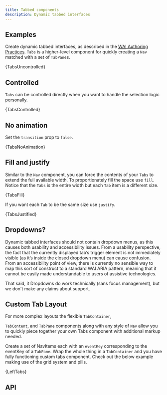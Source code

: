 ```yaml
---
title: Tabbed components
description: Dynamic tabbed interfaces
---
```



## Examples

Create dynamic tabbed interfaces, as described in the
[<abbr title="Web Accessibility Initiative">WAI</abbr> <AriaAbbr /> Authoring Practices](https://www.w3.org/TR/wai-aria-practices/#tabpanel).
`Tabs` is a higher-level component for quickly creating a
`Nav` matched with a set of `TabPane`s.

<CodeBlock language="jsx" live previewClassName="bs-example-tabs">
  {TabsUncontrolled}
</CodeBlock>

## Controlled

`Tabs` can be controlled directly when you want to handle the
selection logic personally.

<CodeBlock language="jsx" live previewClassName="bs-example-tabs">
  {TabsControlled}
</CodeBlock>

## No animation

Set the `transition` prop to `false`.

<CodeBlock language="jsx" live previewClassName="bs-example-tabs">
  {TabsNoAnimation}
</CodeBlock>

## Fill and justify

Similar to the `Nav` component, you can force the contents of your `Tabs` to extend the full available width. To
proportionately fill the space use `fill`. Notice that the
`Tabs` is the entire width but each `Tab` item is a different size.

<CodeBlock language="jsx" live>
  {TabsFill}
</CodeBlock>

If you want each `Tab` to be the same size use `justify`.

<CodeBlock language="jsx" live>
  {TabsJustified}
</CodeBlock>

## Dropdowns?

Dynamic tabbed interfaces should not contain dropdown menus, as this
causes both usability and accessibility issues. From a usability
perspective, the fact that the currently displayed tab’s trigger element
is not immediately visible (as it’s inside the closed dropdown menu) can
cause confusion. From an accessibility point of view, there is currently
no sensible way to map this sort of construct to a standard WAI ARIA
pattern, meaning that it cannot be easily made understandable to users
of assistive technologies.

That said, it Dropdowns do work technically (sans focus management), but
we don't make any claims about support.

## Custom Tab Layout

For more complex layouts the flexible `TabContainer`,

`TabContent`, and `TabPane` components along with any
style of `Nav` allow you to quickly piece together your own Tabs
component with additional markup needed.

Create a set of NavItems each with an `eventKey`
corresponding to the eventKey of a `TabPane`. Wrap the whole
thing in a `TabContainer` and you have fully functioning
custom tabs component. Check out the below example making use of the
grid system and pills.

<CodeBlock language="jsx" live previewClassName="bs-example-tabs">
  {LeftTabs}
</CodeBlock>

## API
